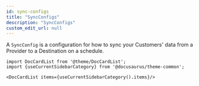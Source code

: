 ```yaml
---
id: sync-configs
title: "SyncConfigs"
description: "SyncConfigs"
custom_edit_url: null
---
```




A `SyncConfig` is a configuration for how to sync your Customers' data from a Provider to a Destination on a schedule.



```mdx-code-block
import DocCardList from '@theme/DocCardList';
import {useCurrentSidebarCategory} from '@docusaurus/theme-common';

<DocCardList items={useCurrentSidebarCategory().items}/>
```
      